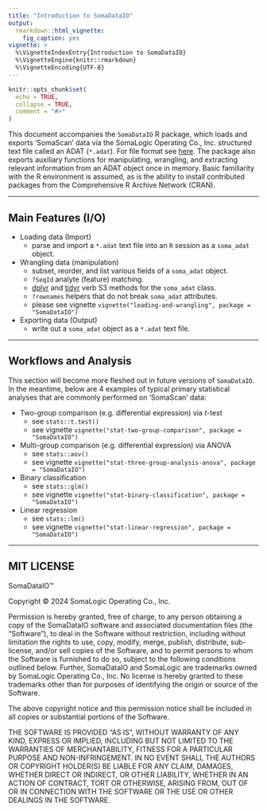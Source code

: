 ```yaml
---
title: "Introduction to SomaDataIO"
output:
  rmarkdown::html_vignette:
    fig_caption: yes
vignette: >
  %\VignetteIndexEntry{Introduction to SomaDataIO}
  %\VignetteEngine{knitr::rmarkdown}
  %\VignetteEncoding{UTF-8}
---
```


```r
knitr::opts_chunk$set(
  echo = TRUE,
  collapse = TRUE,
  comment = "#>"
)
```


This document accompanies the `SomaDataIO` R package, which loads
and exports 'SomaScan' data via the SomaLogic Operating Co., Inc.
structured text file called an ADAT (`*.adat`).
For file format see
[here](https://github.com/SomaLogic/SomaLogic-Data/blob/master/README.md).
The package also exports auxiliary functions for manipulating, wrangling,
and extracting relevant information from an ADAT object once in memory.
Basic familiarity with the R environment is assumed, as is the ability to install
contributed packages from the Comprehensive R Archive Network (CRAN).


-------------------


## Main Features (I/O)

* Loading data (Import)
    + parse and import a `*.adat` text file into an `R` session
      as a `soma_adat` object.

* Wrangling data (manipulation)
    + subset, reorder, and list various fields of a `soma_adat` object.
    + `?SeqId` analyte (feature) matching.
    + [dplyr](https://dplyr.tidyverse.org) and [tidyr](https://tidyr.tidyverse.org) verb
      S3 methods for the `soma_adat` class.
    + `?rownames` helpers that do not break `soma_adat` attributes.
    + please see vignette `vignette("loading-and-wrangling", package = "SomaDataIO")`

* Exporting data (Output)
    + write out a `soma_adat` object as a `*.adat` text file.


----------------------

## Workflows and Analysis

This section will become more fleshed out in future versions of
`SomaDataIO`. In the meantime, below are 4 examples of typical
primary statistical analyses that are commonly performed on
'SomaScan' data:

- Two-group comparison (e.g. differential expression) via *t*-test
  + see `stats::t.test()`
  + see vignette `vignette("stat-two-group-comparison", package = "SomaDataIO")`

- Multi-group comparison (e.g. differential expression) via ANOVA
  + see `stats::aov()`
  + see vignette `vignette("stat-three-group-analysis-anova", package = "SomaDataIO")`

- Binary classification
  + see `stats::glm()`
  + see vignette `vignette("stat-binary-classification", package = "SomaDataIO")`

- Linear regression
  + see `stats::lm()`
  + see vignette `vignette("stat-linear-regression", package = "SomaDataIO")`


---------------------


## MIT LICENSE

SomaDataIO™

Copyright © 2024 SomaLogic Operating Co., Inc.

Permission is hereby granted, free of charge, to any person obtaining
a copy of the SomaDataIO software and associated documentation files
(the "Software"), to deal in the Software without restriction,
including without limitation the rights to use, copy, modify, merge,
publish, distribute, sub-license, and/or sell copies of the Software,
and to permit persons to whom the Software is furnished to do so,
subject to the following conditions outlined below.  Further,
SomaDataIO and SomaLogic are trademarks owned by SomaLogic Operating Co., Inc.
No license is hereby granted to these trademarks other than for purposes
of identifying the origin or source of the Software.

The above copyright notice and this permission notice shall be
included in all copies or substantial portions of the Software.

THE SOFTWARE IS PROVIDED "AS IS", WITHOUT WARRANTY OF ANY KIND,
EXPRESS OR IMPLIED, INCLUDING BUT NOT LIMITED TO THE WARRANTIES OF
MERCHANTABILITY, FITNESS FOR A PARTICULAR PURPOSE AND NON-INFRINGEMENT.
IN NO EVENT SHALL THE AUTHORS OR COPYRIGHT HOLDER(S) BE LIABLE FOR
ANY CLAIM, DAMAGES, WHETHER DIRECT OR INDIRECT, OR OTHER LIABILITY,
WHETHER IN AN ACTION OF CONTRACT, TORT OR OTHERWISE, ARISING FROM,
OUT OF OR IN CONNECTION WITH THE SOFTWARE OR THE USE OR OTHER DEALINGS
IN THE SOFTWARE.

